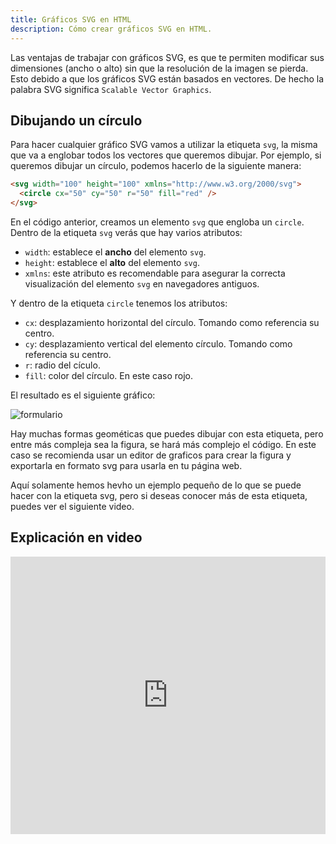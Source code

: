 ```yaml
---
title: Gráficos SVG en HTML
description: Cómo crear gráficos SVG en HTML.
---
```


Las ventajas de trabajar con gráficos SVG, es que te permiten modificar sus dimensiones (ancho o alto) sin que la resolución de la imagen se pierda. Esto debido a que los gráficos SVG están basados en vectores. De hecho la palabra SVG significa `Scalable Vector Graphics`.

## Dibujando un círculo

Para hacer cualquier gráfico SVG vamos a utilizar la etiqueta `svg`, la misma que va a englobar todos los vectores que queremos dibujar. Por ejemplo, si queremos dibujar un círculo, podemos hacerlo de la siguiente manera:

```html
<svg width="100" height="100" xmlns="http://www.w3.org/2000/svg">
  <circle cx="50" cy="50" r="50" fill="red" />
</svg>
```

En el código anterior, creamos un elemento `svg` que engloba un `circle`. Dentro de la etiqueta `svg` verás que hay varios atributos:

- `width`: establece el **ancho** del elemento `svg`.
- `height`: establece el **alto** del elemento `svg`.
- `xmlns`: este atributo es recomendable para asegurar la correcta visualización del elemento `svg` en navegadores antiguos.

Y dentro de la etiqueta `circle` tenemos los atributos:

- `cx`: desplazamiento horizontal del círculo. Tomando como referencia su centro.
- `cy`: desplazamiento vertical del elemento círculo. Tomando como referencia su centro.
- `r`: radio del cículo.
- `fill`: color del círculo. En este caso rojo.

El resultado es el siguiente gráfico:

![formulario](./img/circle.webp)

<Callout title="Nota" type="warning">
Hay muchas formas geométicas que puedes dibujar con esta etiqueta, pero entre más compleja sea la figura, se hará más complejo el código. En este caso se recomienda usar un editor de graficos para crear la figura y exportarla en formato svg para usarla en tu página web.
</Callout>

Aquí solamente hemos hevho un ejemplo pequeño de lo que se puede hacer con la etiqueta svg, pero si deseas conocer más de esta etiqueta, puedes ver el siguiente video.

## Explicación en video

<iframe width="100%" height="444" src="https://www.youtube.com/embed/tiRhwoobANE?si=ml17xHro472OvbEm" title="YouTube video player" frameBorder="0" allow="accelerometer; autoplay; clipboard-write; encrypted-media; gyroscope; picture-in-picture; web-share" allowFullScreen></iframe>
